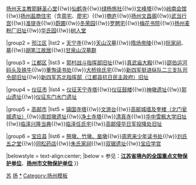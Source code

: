 {{Navbox
|name = 扬州市境内的江苏省文物保护单位
|title = [[扬州市境内的江苏省文物保护单位列表|扬州市境内的江苏省文物保护单位]]
|titlestyle =
|image =
|style = text-align:left;
|groupstyle = width:7em;text-align:center;
|state = {{{state<includeonly>|collapsed</includeonly>}}}
|above =
|group1 = [[广陵区]]
|list1 = [[西方寺大殿]]{{!w}}[[扬州耶稣圣心堂|扬州天主教耶稣圣心堂]]{{!w}}[[仙鹤寺]]{{!w}}[[绿杨旅社]]{{!w}}[[扬州文峰塔|文峰塔]]{{!w}}[[岭南会馆]]{{!w}}[[扬州盐商住宅]]（含[[周扶九盐商住宅|周宅]]、[[廖可亭盐商住宅|廖宅]]）{{!w}}[[匏庐]]{{!w}}[[扬州文昌阁]]{{!w}}[[武当行宫 (扬州)|武当行宫]]{{!w}}[[准提寺]]{{!w}}[[蔚圃]]{{!w}}[[冬荣园]]{{!w}}[[罗聘宅]]{{!w}}[[梅花书院]]{{!w}}[[扬州麦粉厂旧址]]{{!w}}[[华氏园]]{{!w}}[[树人堂 (扬州)|树人堂]]

|group2 = [[邗江区]]
|list2 = [[天宁寺 (扬州)|天宁寺]]{{!w}}[[天山汉墓]]{{!w}}[[炀帝陵|隋炀帝陵]]{{!w}}[[阮元家庙及宅第|阮家祠]]、[[阮元墓|墓]]{{!w}}[[胡笔江故居]]{{!w}}[[甘泉山汉墓群]]

|group3 = [[江都区]]
|list3 = [[郭村战斗指挥部旧址]]{{!w}}[[真武庙大殿]]{{!w}}[[邵伯运河码头及铁牛]]{{!w}}[[董恂读书处]]{{!w}}[[大桥徐氏宅]]{{!w}}[[新四军挺进纵队二三支队司令部旧址]]{{!w}}[[新四军苏北指挥部（江都县抗日民主政府）旧址]]

|group4 = [[仪征市]]
|list4 = [[天宁寺塔 (仪征)|仪征天宁寺塔]]{{!w}}[[仪征鼓楼]]{{!w}}[[神墩遗址 (仪征)|神墩遗址]]{{!w}}[[郭山遗址]]{{!w}}[[仪征东门水门遗址]]

|group5 = [[高邮市]]
|list5 = [[镇国寺塔]]{{!w}}[[文游台]]{{!w}}[[高邮城墙|高邮城墙及奎楼（北门瓮城遗址）]]{{!w}}[[周邶墩遗址]]{{!w}}[[高邮净土寺塔|净土寺塔]]{{!w}}[[菱塘古清真寺|清真寺]]{{!w}}[[华中雪枫大学旧址]]{{!w}}[[临泽兴隆当典]]{{!w}}[[临泽任氏宅]]{{!w}}[[高邮侵华日军投降处旧址]]

|group6 = [[宝应县]]
|list6 = [[祭墩、竹墩、奤墩]]{{!w}}[[周恩来少年读书处]]{{!w}}[[刘氏五之堂]]{{!w}}[[同松药店]]{{!w}}[[朱氏家祠 (扬州市)|朱氏家祠]]{{!w}}[[双琚遗址]]{{!w}}[[宝应学宫]]

|belowstyle = text-align:center;
|below = 参见：'''[[江苏全国重点文物保护单位列表|江苏省境內的全国重点文物保护单位]]'''、'''[[扬州市文物保护单位]]'''
}}<noinclude>
[[Category:省级文物保护单位模板|苏]]
[[Category:江苏省文物保护单位模板|扬]]
[[Category:扬州文物保护单位|*]]
[[Category:扬州模板]]
</noinclude>